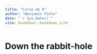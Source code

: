 ```yaml
--- 
title: "Curso de R"
author: "Benjamín Pinto"
date: "`r Sys.Date()`"
site: bookdown::bookdown_site
---
```


# Down the rabbit-hole

